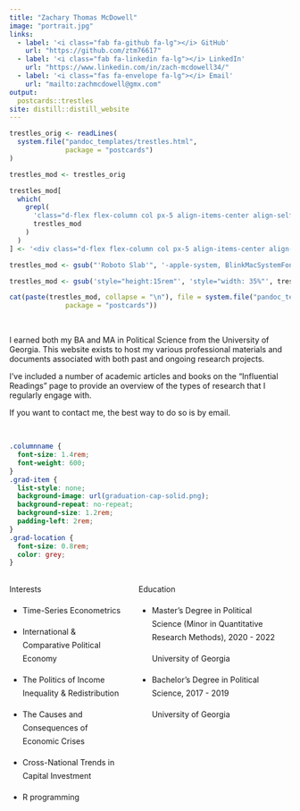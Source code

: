 ```yaml
---
title: "Zachary Thomas McDowell"
image: "portrait.jpg"
links:
  - label: '<i class="fab fa-github fa-lg"></i> GitHub'
    url: "https://github.com/ztm76617"
  - label: '<i class="fab fa-linkedin fa-lg"></i> LinkedIn'
    url: "https://www.linkedin.com/in/zach-mcdowell34/"
  - label: '<i class="fas fa-envelope fa-lg"></i> Email'
    url: "mailto:zachmcdowell@gmx.com"
output:
  postcards::trestles
site: distill::distill_website
---
```


<!-- The postcard had a useless second scrollbar (in addition to the big one of distill). For some reason, I couldn't remove it with the CSS in custom.css. My only solution is to modify the source of the postcards::trestle template to remove this scrollbar. -->
<!-- Same for font family -->
```r
trestles_orig <- readLines(
  system.file("pandoc_templates/trestles.html",
              package = "postcards")
)

trestles_mod <- trestles_orig

trestles_mod[
  which(
    grepl(
      'class="d-flex flex-column col px-5 align-items-center align-self-center mh-100" style="overflow-y: scroll;"',
      trestles_mod
    )
  )
] <- '<div class="d-flex flex-column col px-5 align-items-center align-self-center mh-100" style="overflow-y: none;">'

trestles_mod <- gsub("'Roboto Slab'", '-apple-system, BlinkMacSystemFont, "Segoe UI", Roboto, Oxygen, Ubuntu, Cantarell, "Fira Sans", "Droid Sans", "Helvetica Neue", Arial, sans-serif', trestles_mod)

trestles_mod <- gsub('style="height:15rem"', 'style="width: 35%"', trestles_mod)

cat(paste(trestles_mod, collapse = "\n"), file = system.file("pandoc_templates/trestles.html",
              package = "postcards"))

```

<br>

I earned both my BA and MA in Political Science from the University of Georgia. This website exists to host my various professional materials and documents associated with both past and ongoing research projects.

I've included a number of academic articles and books on the "Influential Readings" page to provide an overview of the types of research that I regularly engage with.

If you want to contact me, the best way to do so is by email.

<br>


```css
.columnname {
  font-size: 1.4rem; 
  font-weight: 600;
}
.grad-item {
  list-style: none; 
  background-image: url(graduation-cap-solid.png); 
  background-repeat: no-repeat;  
  background-size: 1.2rem; 
  padding-left: 2rem;
}
.grad-location {
  font-size: 0.8rem;
  color: grey;
}
```

:::: {style="display: grid; grid-template-columns: 40% 50%; grid-column-gap: 30px; line-height: 1.5rem;"}

::: {}
<span class = "columnname"> Interests </span>

* Time-Series Econometrics

* International & Comparative Political Economy

* The Politics of Income Inequality & Redistribution

* The Causes and Consequences of Economic Crises

* Cross-National Trends in Capital Investment

* R programming
:::

::: {}
<span class = "columnname"> Education </span>

<ul>
 
<li class = "grad-item">   Master's Degree in Political Science (Minor in Quantitative Research Methods), 2020 - 2022 <br> <p class = "grad-location"> University of Georgia </p> </li>
<li class = "grad-item">   Bachelor's Degree in Political Science, 2017 - 2019 <br>
<p class = "grad-location"> University of Georgia </p> </li>
</li>

</ul>
:::
::::

